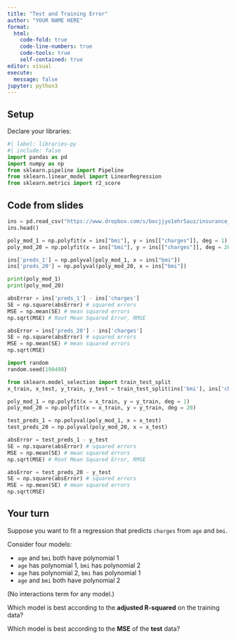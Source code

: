 ```yaml
---
title: "Test and Training Error"
author: "YOUR NAME HERE"
format: 
  html:
    code-fold: true
    code-line-numbers: true
    code-tools: true
    self-contained: true
editor: visual
execute:
  message: false
jupyter: python3
---
```


## Setup

Declare your libraries:

```python
#| label: libraries-py
#| include: false
import pandas as pd
import numpy as np
from sklearn.pipeline import Pipeline
from sklearn.linear_model import LinearRegression
from sklearn.metrics import r2_score
```

## Code from slides

```python
ins = pd.read_csv("https://www.dropbox.com/s/bocjjyo1ehr5auz/insurance_costs_1.csv?dl=1")
ins.head()
```

```python
poly_mod_1 = np.polyfit(x = ins["bmi"], y = ins[["charges"]], deg = 1)
poly_mod_20 = np.polyfit(x = ins["bmi"], y = ins[["charges"]], deg = 20)
```

```python
ins['preds_1'] = np.polyval(poly_mod_1, x = ins["bmi"])
ins['preds_20'] = np.polyval(poly_mod_20, x = ins["bmi"])
```

```python
print(poly_mod_1)
print(poly_mod_20)
```

```python
absError = ins['preds_1'] - ins['charges']
SE = np.square(absError) # squared errors
MSE = np.mean(SE) # mean squared errors
np.sqrt(MSE) # Root Mean Squared Error, RMSE

absError = ins['preds_20'] - ins['charges']
SE = np.square(absError) # squared errors
MSE = np.mean(SE) # mean squared errors
np.sqrt(MSE)
```

```python
import random
random.seed(190498)

from sklearn.model_selection import train_test_split
x_train, x_test, y_train, y_test = train_test_split(ins['bmi'], ins['charges'])
```

```python
poly_mod_1 = np.polyfit(x = x_train, y = y_train, deg = 1)
poly_mod_20 = np.polyfit(x = x_train, y = y_train, deg = 20)

test_preds_1 = np.polyval(poly_mod_1, x = x_test)
test_preds_20 = np.polyval(poly_mod_20, x = x_test)
```

```python
absError = test_preds_1 - y_test
SE = np.square(absError) # squared errors
MSE = np.mean(SE) # mean squared errors
np.sqrt(MSE) # Root Mean Squared Error, RMSE

absError = test_preds_20 - y_test
SE = np.square(absError) # squared errors
MSE = np.mean(SE) # mean squared errors
np.sqrt(MSE)
```

## Your turn

Suppose you want to fit a regression that predicts `charges` from `age` and `bmi`.

Consider four models:

-   `age` and `bmi` both have polynomial 1
-   `age` has polynomial 1, `bmi` has polynomial 2
-   `age` has polynomial 2, `bmi` has polynomial 1
-   `age` and `bmi` both have polynomial 2

(No interactions term for any model.)

Which model is best according to the **adjusted R-squared** on the training data?

Which model is best according to the **MSE** of the **test** data?
